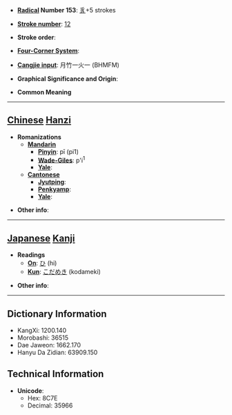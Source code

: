 * '''[[Wiktionary:Chinese radical index| Radical]] Number 153''': [[Wiktionary:Chinese radical index 豸|豸]]+5 strokes

* '''[[Wiktionary:Chinese total strokes index|Stroke number]]''': [[Wiktionary:Chinese total strokes index 12|12]]

* '''Stroke order''': 

* '''[[Wiktionary:Chinese four corner index|Four-Corner System]]''': 

* '''[[Wiktionary:Chinese Cangjie index|Cangjie input]]''': 月竹一火一 (BHMFM)

* '''Graphical Significance and Origin''': 

* '''Common Meaning'''

----

== [[Chinese]] [[Hanzi]] ==

* '''Romanizations'''
** '''[[Mandarin]]'''
*** '''[[Pinyin]]''': pī (pi1)
*** '''[[Wade-Giles]]''': p'i<sup>1</sup>
*** '''[[Yale]]''': 
** '''[[Cantonese]]'''
*** '''[[Jyutping]]''':
*** '''[[Penkyamp]]''': 
*** '''[[Yale]]''': 

* '''Other info''': 

----

== [[Japanese]] [[Kanji]] ==

* '''Readings'''
** '''[[On]]''': [[ひ]] (hi)
** '''[[Kun]]''': [[こだめき]] (kodameki)

* '''Other info''':  

----

== Dictionary Information ==

* KangXi: 1200.140
* Morobashi: 36515
* Dae Jaweon: 1662.170
* Hanyu Da Zidian: 63909.150

== Technical Information ==

* '''Unicode''':
** Hex: 8C7E
** Decimal: 35966